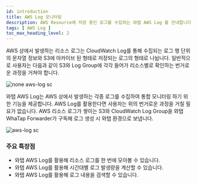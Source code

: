 ```yaml
---
id: introduction
title: AWS Log 모니터링
description: AWS Resource에 저장 중인 로그를 수집하는 와탭 AWS Log 를 안내합니다.
tags: [ AWS Log ]
toc_max_heading_level: 2
---
```



AWS 상에서 발생하는 리소스 로그는 CloudWatch Log를 통해 수집되는 로그 행 단위의 문자열 정보와 S3에 아카이브 된 형태로 저장되는 로그의 형태로 나뉩니다. 일반적으로 사용자는 다음과 같이 S3와 Log Group에 각각 들어가 리소스별로 확인하는 번거로운 과정을 거쳐야 합니다. 

![none aws-log sc](/img/aws-log-none.png)

와탭 AWS Log는 AWS 상에서 발생하는 각종 로그를 수집하여 통합 모니터링 하기 위한 기능을 제공합니다. AWS Log를 활용한다면 사용자는 위의 번거로운 과정을 거칠 필요가 없습니다. AWS 리소스 로그가 쌓이는 S3와 CloudWatch Log Group을 와탭 WhaTap Forwarder가 구독해 로그 생성 시 와탭 환경으로 보냅니다. 

![aws-log sc](/img/aws-log-intro-c.png)

### 주요 특장점

* 와탭 AWS Log를 활용해 리소스 로그를 한 번에 모아볼 수 있습니다.
* 와탭 AWS Log를 활용해 시간대별 로그 발생량을 계산할 수 있습니다.
* 와탭 AWS Log를 활용해 로그 내용을 검색할 수 있습니다.

